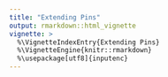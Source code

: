 ```yaml
---
title: "Extending Pins"
output: rmarkdown::html_vignette
vignette: >
  %\VignetteIndexEntry{Extending Pins}
  %\VignetteEngine{knitr::rmarkdown}
  %\usepackage[utf8]{inputenc}
---
```

